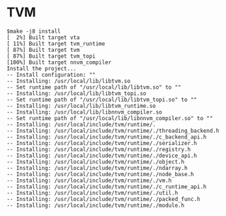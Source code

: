
# TVM

```
$make -j8 install
[  2%] Built target vta
[ 11%] Built target tvm_runtime
[ 87%] Built target tvm
[ 87%] Built target tvm_topi
[100%] Built target nnvm_compiler
Install the project...
-- Install configuration: ""
-- Installing: /usr/local/lib/libtvm.so
-- Set runtime path of "/usr/local/lib/libtvm.so" to ""
-- Installing: /usr/local/lib/libtvm_topi.so
-- Set runtime path of "/usr/local/lib/libtvm_topi.so" to ""
-- Installing: /usr/local/lib/libtvm_runtime.so
-- Installing: /usr/local/lib/libnnvm_compiler.so
-- Set runtime path of "/usr/local/lib/libnnvm_compiler.so" to ""
-- Installing: /usr/local/include/tvm/runtime/.
-- Installing: /usr/local/include/tvm/runtime/./threading_backend.h
-- Installing: /usr/local/include/tvm/runtime/./c_backend_api.h
-- Installing: /usr/local/include/tvm/runtime/./serializer.h
-- Installing: /usr/local/include/tvm/runtime/./registry.h
-- Installing: /usr/local/include/tvm/runtime/./device_api.h
-- Installing: /usr/local/include/tvm/runtime/./object.h
-- Installing: /usr/local/include/tvm/runtime/./ndarray.h
-- Installing: /usr/local/include/tvm/runtime/./node_base.h
-- Installing: /usr/local/include/tvm/runtime/./vm.h
-- Installing: /usr/local/include/tvm/runtime/./c_runtime_api.h
-- Installing: /usr/local/include/tvm/runtime/./util.h
-- Installing: /usr/local/include/tvm/runtime/./packed_func.h
-- Installing: /usr/local/include/tvm/runtime/./module.h
```